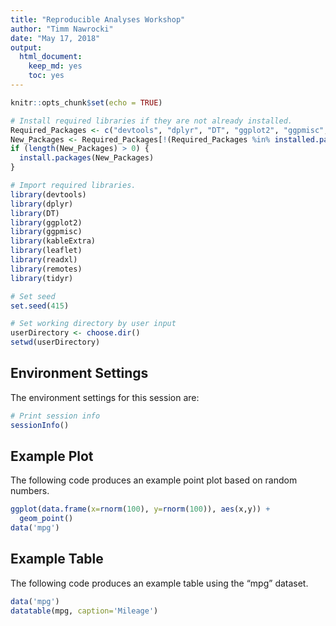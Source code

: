 ```yaml
---
title: "Reproducible Analyses Workshop"
author: "Timm Nawrocki"
date: "May 17, 2018"
output:
  html_document:
    keep_md: yes
    toc: yes
---
```


```r
knitr::opts_chunk$set(echo = TRUE)
```

```r
# Install required libraries if they are not already installed.
Required_Packages <- c("devtools", "dplyr", "DT", "ggplot2", "ggpmisc", "kableExtra", "leaflet", "readxl", "remotes", "tidyr")
New_Packages <- Required_Packages[!(Required_Packages %in% installed.packages()[,"Package"])]
if (length(New_Packages) > 0) {
  install.packages(New_Packages)
}

# Import required libraries.
library(devtools)
library(dplyr)
library(DT)
library(ggplot2)
library(ggpmisc)
library(kableExtra)
library(leaflet)
library(readxl)
library(remotes)
library(tidyr)

# Set seed
set.seed(415)

# Set working directory by user input
userDirectory <- choose.dir()
setwd(userDirectory)
```

## Environment Settings

The environment settings for this session are:

```r
# Print session info
sessionInfo()
```

## Example Plot

The following code produces an example point plot based on random numbers.

```r
ggplot(data.frame(x=rnorm(100), y=rnorm(100)), aes(x,y)) +
  geom_point()
data('mpg')
```

## Example Table

The following code produces an example table using the "mpg" dataset.

```r
data('mpg')
datatable(mpg, caption='Mileage')
```